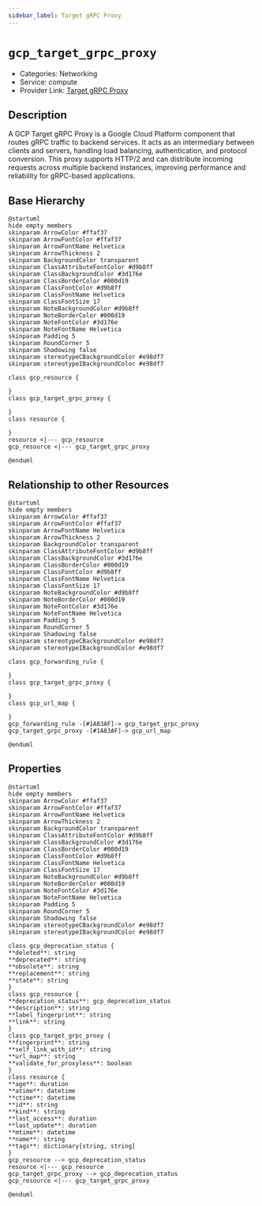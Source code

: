 ```yaml
---
sidebar_label: Target gRPC Proxy
---
```


# `gcp_target_grpc_proxy`

- Categories: Networking
- Service: compute
- Provider Link: [Target gRPC Proxy](https://cloud.google.com/load-balancing/docs/target-grpc-proxy)

## Description

A GCP Target gRPC Proxy is a Google Cloud Platform component that routes gRPC traffic to backend services. It acts as an intermediary between clients and servers, handling load balancing, authentication, and protocol conversion. This proxy supports HTTP/2 and can distribute incoming requests across multiple backend instances, improving performance and reliability for gRPC-based applications.

## Base Hierarchy

<ZoomPanPinch>

```kroki imgType="plantuml" imgAlt="Hierarchy of Target gRPC Proxy"
@startuml
hide empty members
skinparam ArrowColor #ffaf37
skinparam ArrowFontColor #ffaf37
skinparam ArrowFontName Helvetica
skinparam ArrowThickness 2
skinparam BackgroundColor transparent
skinparam ClassAttributeFontColor #d9b8ff
skinparam ClassBackgroundColor #3d176e
skinparam ClassBorderColor #000d19
skinparam ClassFontColor #d9b8ff
skinparam ClassFontName Helvetica
skinparam ClassFontSize 17
skinparam NoteBackgroundColor #d9b8ff
skinparam NoteBorderColor #000d19
skinparam NoteFontColor #3d176e
skinparam NoteFontName Helvetica
skinparam Padding 5
skinparam RoundCorner 5
skinparam Shadowing false
skinparam stereotypeCBackgroundColor #e98df7
skinparam stereotypeIBackgroundColor #e98df7

class gcp_resource {

}
class gcp_target_grpc_proxy {

}
class resource {

}
resource <|--- gcp_resource
gcp_resource <|--- gcp_target_grpc_proxy

@enduml
```

</ZoomPanPinch>

## Relationship to other Resources

<ZoomPanPinch>

```kroki imgType="plantuml" imgAlt="Diagram of Target gRPC Proxy resource relationships"
@startuml
hide empty members
skinparam ArrowColor #ffaf37
skinparam ArrowFontColor #ffaf37
skinparam ArrowFontName Helvetica
skinparam ArrowThickness 2
skinparam BackgroundColor transparent
skinparam ClassAttributeFontColor #d9b8ff
skinparam ClassBackgroundColor #3d176e
skinparam ClassBorderColor #000d19
skinparam ClassFontColor #d9b8ff
skinparam ClassFontName Helvetica
skinparam ClassFontSize 17
skinparam NoteBackgroundColor #d9b8ff
skinparam NoteBorderColor #000d19
skinparam NoteFontColor #3d176e
skinparam NoteFontName Helvetica
skinparam Padding 5
skinparam RoundCorner 5
skinparam Shadowing false
skinparam stereotypeCBackgroundColor #e98df7
skinparam stereotypeIBackgroundColor #e98df7

class gcp_forwarding_rule {

}
class gcp_target_grpc_proxy {

}
class gcp_url_map {

}
gcp_forwarding_rule -[#1A83AF]-> gcp_target_grpc_proxy
gcp_target_grpc_proxy -[#1A83AF]-> gcp_url_map

@enduml
```

</ZoomPanPinch>

## Properties

<ZoomPanPinch>

```kroki imgType="plantuml" imgAlt="Diagram of Target gRPC Proxy data model"
@startuml
hide empty members
skinparam ArrowColor #ffaf37
skinparam ArrowFontColor #ffaf37
skinparam ArrowFontName Helvetica
skinparam ArrowThickness 2
skinparam BackgroundColor transparent
skinparam ClassAttributeFontColor #d9b8ff
skinparam ClassBackgroundColor #3d176e
skinparam ClassBorderColor #000d19
skinparam ClassFontColor #d9b8ff
skinparam ClassFontName Helvetica
skinparam ClassFontSize 17
skinparam NoteBackgroundColor #d9b8ff
skinparam NoteBorderColor #000d19
skinparam NoteFontColor #3d176e
skinparam NoteFontName Helvetica
skinparam Padding 5
skinparam RoundCorner 5
skinparam Shadowing false
skinparam stereotypeCBackgroundColor #e98df7
skinparam stereotypeIBackgroundColor #e98df7

class gcp_deprecation_status {
**deleted**: string
**deprecated**: string
**obsolete**: string
**replacement**: string
**state**: string
}
class gcp_resource {
**deprecation_status**: gcp_deprecation_status
**description**: string
**label_fingerprint**: string
**link**: string
}
class gcp_target_grpc_proxy {
**fingerprint**: string
**self_link_with_id**: string
**url_map**: string
**validate_for_proxyless**: boolean
}
class resource {
**age**: duration
**atime**: datetime
**ctime**: datetime
**id**: string
**kind**: string
**last_access**: duration
**last_update**: duration
**mtime**: datetime
**name**: string
**tags**: dictionary[string, string]
}
gcp_resource --> gcp_deprecation_status
resource <|--- gcp_resource
gcp_target_grpc_proxy --> gcp_deprecation_status
gcp_resource <|--- gcp_target_grpc_proxy

@enduml
```

</ZoomPanPinch>
